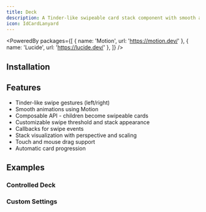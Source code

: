 ```yaml
---
title: Deck
description: A Tinder-like swipeable card stack component with smooth animations.
icon: IdCardLanyard
---
```


<PoweredBy packages={[
  { name: 'Motion', url: 'https://motion.dev/' },
  { name: 'Lucide', url: 'https://lucide.dev/' },
]} />

<Preview path="deck" />

## Installation

<Installer packageName="deck" />

## Features

- Tinder-like swipe gestures (left/right)
- Smooth animations using Motion
- Composable API - children become swipeable cards
- Customizable swipe threshold and stack appearance
- Callbacks for swipe events
- Stack visualization with perspective and scaling
- Touch and mouse drag support
- Automatic card progression

## Examples

### Controlled Deck

<Preview path="deck-controlled" />

### Custom Settings

<Preview path="deck-custom" />
